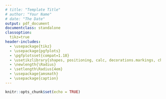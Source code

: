 ```yaml
---
# title: "Template Title"
# author: "Your Name"
# date: "The Date"
output: pdf_document
documentclass: standalone
classoption:
  tikz=true
header-includes: 
  - \usepackage{tikz}
  - \usepackage{pgfplots}
  - \pgfplotsset{compat=1.18}
  - \usetikzlibrary{shapes, positioning, calc, decorations.markings, chains, scopes}
  - \newlength{\Radius}
  - \setlength\Radius{4em}
  - \usepackage{amsmath}
  - \usepackage{caption}
---
```


```r
knitr::opts_chunk$set(echo = TRUE)
```


\begin{tikzpicture}[
    auto, > = latex, align=center,
  	latent/.style = {
  	  circle, draw, thick, inner sep = 2pt, minimum width = \Radius
  	},
  	manifest/.style = {
  	  rectangle, draw, thick, inner sep = 0pt, minimum size = \Radius/2
  	},
  	intercept/.style = {
  	  regular polygon,regular polygon sides = 3, draw, thick,
  	  inner sep = 0pt, minimum size = \Radius
  	},
  	mean/.style = {
  	  regular polygon, regular polygon sides = 3, draw, thick,
  	  inner sep = 0pt, minimum size = 8mm
  	},
  	path/.style = {
  	  arrows = ->, thick, > = {stealth[]}
  	},
  	error/.style = {
  	  circle, draw = none, fill = none, thick,
  	  inner sep = 0pt, minimum size = 5mm
  	},
  	var/.style = {
  	  <->, thick, > = {stealth[]}, bend right = 270, looseness = 2
  	},
  	cov/.style = {
  	  <->, thick, > = {stealth[]}, bend right = 300
  	},
  	% style to add a circle in the middle of a path
    random/.style = {
      postaction = {
        decorate, decoration = {
          markings,
          mark = at position .5 with {
            \draw[fill = black] circle[radius = 2pt];
          }
        }
      }
    },
    random_cl/.style = {
      postaction = {decorate, decoration = {
        markings,
        mark = at position .2 with {
          \draw[fill = black] circle[radius = 2pt];}
        }
      }
    },
  	]
\node  [manifest]  (y11t)  {$y_{11,t}$};
\node  [manifest]  (y12t)  [right = 1.5em of y11t]  {$y_{12,t}$};
\node  [manifest]  (y13t)  [right = 1.5em of y12t]  {$y_{13,t}$};
\node  [manifest]  (y21t)  [right = 1.5em of y13t]  {$y_{21,t}$};
\node  [manifest]  (y22t)  [right = 1.5em of y21t]  {$y_{22,t}$};
\node  [manifest]  (y23t)  [right = 1.5em of y22t]  {$y_{23,t}$};
\node  [coordinate]  (c1)  at ($(y11t) !0.5! (y13t)$)  {};
\node  [coordinate]  (c2)  at ($(y21t) !0.5! (y23t)$)  {};
\node  [latent]  (etaw1t)  [above = 4em of c1]  {$\eta^w_{1,t}$};
\node  [latent]  (etaw2t)  [above = 4em of c2]  {$\eta^w_{2,t}$};
\node  [latent]  (etab1)  [below = 4em of c1]  {$\eta^b_{1}$};
\node  [latent]  (etab2)  [below = 4em of c2]  {$\eta^b_{2}$};
\draw  [path]  (etaw1t)  to node  [fill = white, anchor = center]  {\scriptsize$1$}  (y11t.north);
\draw  [path]  (etaw1t)  to node  [fill = white, anchor = center]  {\scriptsize$\lambda^w_{12}$}  (y12t.north);
\draw  [path]  (etaw1t)  to node  [fill = white, anchor = center]  {\scriptsize$\lambda^w_{13}$}  (y13t.north);
\draw  [path]  (etaw2t)  to node  [fill = white, anchor = center]  {\scriptsize$1$}  (y21t.north);
\draw  [path]  (etaw2t)  to node  [fill = white, anchor = center]  {\scriptsize$\lambda^w_{22}$}  (y22t.north);
\draw  [path]  (etaw2t)  to node  [fill = white, anchor = center]  {\scriptsize$\lambda^w_{23}$}  (y23t.north);
\draw  [path]  (etab1)  to node  [fill = white, anchor = center]  {\scriptsize$1$}  (y11t.south);
\draw  [path]  (etab1)  to node  [fill = white, anchor = center]  {\scriptsize$\lambda^b_{12}$}  (y12t.south);
\draw  [path]  (etab1)  to node  [fill = white, anchor = center]  {\scriptsize$\lambda^b_{13}$}  (y13t.south);
\draw  [path]  (etab2)  to node  [fill = white, anchor = center]  {\scriptsize$1$}  (y21t.south);
\draw  [path]  (etab2)  to node  [fill = white, anchor = center]  {\scriptsize$\lambda^b_{22}$}  (y22t.south);
\draw  [path]  (etab2)  to node  [fill = white, anchor = center]  {\scriptsize$\lambda^b_{23}$}  (y23t.south);
\node  [error]  (eps11wt)  [above left = 1em of y11t]  {\scriptsize$\varepsilon^w_{11,t}$};
\node  [error]  (eps12wt)  [above left = .75em of y12t]  {};
\node  [error]  (eps13wt)  [above left = .75em of y13t]  {};
\node  [error]  (eps21wt)  [above left = .75em of y21t]  {};
\node  [error]  (eps22wt)  [above left = .75em of y22t]  {};
\node  [error]  (eps23wt)  [above left = .75em of y23t]  {};
\draw  [path]  (eps11wt)  to node  []  {}  (y11t.north west);
\draw  [path]  (eps12wt)  to node  []  {}  (y12t.north west);
\draw  [path]  (eps13wt)  to node  []  {}  (y13t.north west);
\draw  [path]  (eps21wt)  to node  []  {}  (y21t.north west);
\draw  [path]  (eps22wt)  to node  []  {}  (y22t.north west);
\draw  [path]  (eps23wt)  to node  []  {}  (y23t.north west);
\node  [error]  (eps11b)  [below left = 1em of y11t]  {\scriptsize$\varepsilon^b_{11}$};
\node  [error]  (eps12b)  [below left = .75em of y12t]  {};
\node  [error]  (eps13b)  [below left = .75em of y13t]  {};
\node  [error]  (eps21b)  [below left = .75em of y21t]  {};
\node  [error]  (eps22b)  [below left = .75em of y22t]  {};
\node  [error]  (eps23b)  [below left = .75em of y23t]  {};
\draw  [path]  (eps11b)  to node  []  {}  (y11t.south west);
\draw  [path]  (eps12b)  to node  []  {}  (y12t.south west);
\draw  [path]  (eps13b)  to node  []  {}  (y13t.south west);
\draw  [path]  (eps21b)  to node  []  {}  (y21t.south west);
\draw  [path]  (eps22b)  to node  []  {}  (y22t.south west);
\draw  [path]  (eps23b)  to node  []  {}  (y23t.south west);
% caption
  \node  [above = 1em, align = center]  at  (current bounding box.north)  {Decomposition.};
\end{tikzpicture}
\begin{tikzpicture}[
    auto, > = latex, align=center,
  	latent/.style = {
  	  circle, draw, thick, inner sep = 2pt, minimum width = \Radius
  	},
  	manifest/.style = {
  	  rectangle, draw, thick, inner sep = 0pt, minimum size = \Radius/2
  	},
  	intercept/.style = {
  	  regular polygon,regular polygon sides = 3, draw, thick,
  	  inner sep = 0pt, minimum size = \Radius
  	},
  	mean/.style = {
  	  regular polygon, regular polygon sides = 3, draw, thick,
  	  inner sep = 0pt, minimum size = 8mm
  	},
  	path/.style = {
  	  arrows = ->, thick, > = {stealth[]}
  	},
  	error/.style = {
  	  circle, draw = none, fill = none, thick,
  	  inner sep = 0pt, minimum size = 5mm
  	},
  	var/.style = {
  	  <->, thick, > = {stealth[]}, bend right = 270, looseness = 2
  	},
  	cov/.style = {
  	  <->, thick, > = {stealth[]}, bend right = 300
  	},
  	% style to add a circle in the middle of a path
    random/.style = {
      postaction = {
        decorate, decoration = {
          markings,
          mark = at position .5 with {
            \draw[fill = black] circle[radius = 2pt];
          }
        }
      }
    },
    random_cl/.style = {
      postaction = {decorate, decoration = {
        markings,
        mark = at position .2 with {
          \draw[fill = black] circle[radius = 2pt];}
        }
      }
    },
  	]

      % draw within-level structural model
      \node  [latent]  (eta1wt-1)  {$\eta_{1,t-1}^w$};
      \node  [latent]  (eta1wt)  [right = 5em of eta1wt-1]  {$\eta_{1,t}^w$};
      \node  [latent]  (delta1t)  [right = 2.5em of eta1wt]  {$\delta_{1,t}$};

      % draw nodes
      \foreach \i [remember = \i as \lasti (initially 1)] in {2, ..., 2}
      \node  [latent]  (eta\i wt-1)  [below = 2.5em of eta\lasti wt-1]  {$\eta_{\i ,t-1}^w$};

      \foreach \i [remember = \i as \lasti (initially 1)] in {2, ..., 2}
      \node  [latent]  (eta\i wt)  [below = 2.5em of eta\lasti wt]  {$\eta_{\i ,t}^w$};

      \foreach \i [remember = \i as \lasti (initially 1)] in {2, ..., 2}
      \node  [latent]  (delta\i t)  [below = 2.5em of delta\lasti t]  {$\delta_{\i ,t}$};

      % draw paths from residuals to etaiwt
      \foreach \i [remember = \i as \lasti (initially 1)] in {1, ...,2}
      \draw  [path]  (delta\i t)  to node  []  {}  (eta\i wt);
      
\draw  [path, postaction = random]  (eta1wt-1)  to node  []  {$\phi_{11}$}  (eta1wt);
\draw  [path, postaction = random]  (eta1wt-1)  to node  []  {$\phi_{11}$}  (eta1wt);
\draw  [path, postaction = random_cl]  (eta1wt-1)  to node  [pos = .2]  {$\phi_{12}$}  (eta2wt);
\draw  [path, postaction = random_cl]  (eta1wt-1)  to node  [pos = .2]  {$\phi_{12}$}  (eta2wt);
\draw  [path, postaction = random_cl]  (eta2wt-1)  to node  [pos = .2]  {$\phi_{21}$}  (eta1wt);
\draw  [path, postaction = random_cl]  (eta2wt-1)  to node  [pos = .2]  {$\phi_{21}$}  (eta1wt);
\draw  [path, postaction = random]  (eta2wt-1)  to node  []  {$\phi_{22}$}  (eta2wt);
\draw  [path, postaction = random]  (eta2wt-1)  to node  []  {$\phi_{22}$}  (eta2wt);

\draw  [var, postaction = random]  (delta1t.120)  to node  []  {$\pi_{1}$}  (delta1t.60);
 \draw  [cov, postaction = random]  (delta1t.0)  to node  []  {$\pi_{12}$}  (delta2t.0);
\draw  [var, postaction = random]  (delta2t.120)  to node  []  {$\pi_{2}$}  (delta2t.60);
 \draw  [cov, postaction = random]  (delta1t.0)  to node  []  {$\pi_{12}$}  (delta2t.0);

% caption
  \node  [above = 1em, align = center]  at  (current bounding box.north)  {Within-model.};
\end{tikzpicture}
\begin{tikzpicture}[
    auto, > = latex, align=center,
  	latent/.style = {
  	  circle, draw, thick, inner sep = 2pt, minimum width = \Radius
  	},
  	manifest/.style = {
  	  rectangle, draw, thick, inner sep = 0pt, minimum size = \Radius/2
  	},
  	intercept/.style = {
  	  regular polygon,regular polygon sides = 3, draw, thick,
  	  inner sep = 0pt, minimum size = \Radius
  	},
  	mean/.style = {
  	  regular polygon, regular polygon sides = 3, draw, thick,
  	  inner sep = 0pt, minimum size = 8mm
  	},
  	path/.style = {
  	  arrows = ->, thick, > = {stealth[]}
  	},
  	error/.style = {
  	  circle, draw = none, fill = none, thick,
  	  inner sep = 0pt, minimum size = 5mm
  	},
  	var/.style = {
  	  <->, thick, > = {stealth[]}, bend right = 270, looseness = 2
  	},
  	cov/.style = {
  	  <->, thick, > = {stealth[]}, bend right = 300
  	},
  	% style to add a circle in the middle of a path
    random/.style = {
      postaction = {
        decorate, decoration = {
          markings,
          mark = at position .5 with {
            \draw[fill = black] circle[radius = 2pt];
          }
        }
      }
    },
    random_cl/.style = {
      postaction = {decorate, decoration = {
        markings,
        mark = at position .2 with {
          \draw[fill = black] circle[radius = 2pt];}
        }
      }
    },
  	]
\node  [latent]  (etaB_1)  {$\eta^{b}_{1}$};
\node  [latent]  (etaB_2)  [right = 1em of etaB_1]  {$\eta^{b}_{2}$};
\node  [latent]  (phi_11)  [right = 1em of etaB_2]  {$\phi_{11}$};
\node  [latent]  (phi_12)  [right = 1em of phi_11]  {$\phi_{12}$};
\node  [latent]  (phi_21)  [right = 1em of phi_12]  {$\phi_{21}$};
\node  [latent]  (phi_22)  [right = 1em of phi_21]  {$\phi_{22}$};
\node  [latent]  (lnsigma2_1)  [right = 1em of phi_22]  {$\log(\pi_{1})$};
\node  [latent]  (lnsigma2_2)  [right = 1em of lnsigma2_1]  {$\log(\pi_{2})$};
\node  [latent]  (lnsigma_12)  [right = 1em of lnsigma2_2]  {$\log(\pi_{12})$};
\node  [coordinate]  (c1)  [above = 2em of etaB_1]  {};
\node  [coordinate]  (c2)  [above = 2em of etaB_2]  {};
\node  [coordinate]  (c3)  [above = 2em of phi_11]  {};
\node  [coordinate]  (c4)  [above = 2em of phi_12]  {};
\node  [coordinate]  (c5)  [above = 2em of phi_21]  {};
\node  [coordinate]  (c6)  [above = 2em of phi_22]  {};
\node  [coordinate]  (c7)  [above = 2em of lnsigma2_1]  {};
\node  [coordinate]  (c8)  [above = 2em of lnsigma2_2]  {};
\node  [coordinate]  (c9)  [above = 2em of lnsigma_12]  {}; \draw  [path]  (c1)  to node  []  {}  (etaB_1);
\draw  [path]  (c2)  to node  []  {}  (etaB_2);
\draw  [path]  (c3)  to node  []  {}  (phi_11);
\draw  [path]  (c4)  to node  []  {}  (phi_12);
\draw  [path]  (c5)  to node  []  {}  (phi_21);
\draw  [path]  (c6)  to node  []  {}  (phi_22);
\draw  [path]  (c7)  to node  []  {}  (lnsigma2_1);
\draw  [path]  (c8)  to node  []  {}  (lnsigma2_2);
\draw  [path]  (c9)  to node  []  {}  (lnsigma_12); \draw  [thick]  (c1)  --  (c9);
% caption
  \node  [above = 1em, align = center]  at  (current bounding box.north)  {Between-model.};
\end{tikzpicture}
